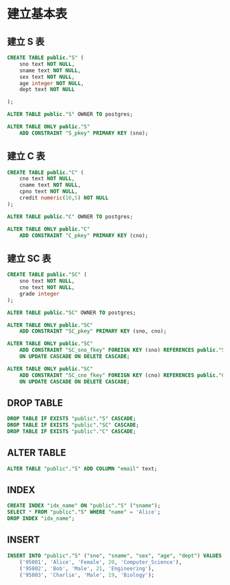 # 建立基本表

## 建立 S 表

```sql copy
CREATE TABLE public."S" (
    sno text NOT NULL,
    sname text NOT NULL,
    sex text NOT NULL,
    age integer NOT NULL,
    dept text NOT NULL

);

ALTER TABLE public."S" OWNER TO postgres;

ALTER TABLE ONLY public."S"
    ADD CONSTRAINT "S_pkey" PRIMARY KEY (sno);
```

## 建立 C 表

```sql copy
CREATE TABLE public."C" (
    cno text NOT NULL,
    cname text NOT NULL,
    cpno text NOT NULL,
    credit numeric(10,5) NOT NULL
);

ALTER TABLE public."C" OWNER TO postgres;

ALTER TABLE ONLY public."C"
    ADD CONSTRAINT "C_pkey" PRIMARY KEY (cno);
```

## 建立 SC 表

```sql copy
CREATE TABLE public."SC" (
    sno text NOT NULL,
    cno text NOT NULL,
    grade integer
);

ALTER TABLE public."SC" OWNER TO postgres;

ALTER TABLE ONLY public."SC"
    ADD CONSTRAINT "SC_pkey" PRIMARY KEY (sno, cno);

ALTER TABLE ONLY public."SC"
    ADD CONSTRAINT "SC_sno_fkey" FOREIGN KEY (sno) REFERENCES public."S"(sno)
    ON UPDATE CASCADE ON DELETE CASCADE;

ALTER TABLE ONLY public."SC"
    ADD CONSTRAINT "SC_cno_fkey" FOREIGN KEY (cno) REFERENCES public."C"(cno)
    ON UPDATE CASCADE ON DELETE CASCADE;
```

## DROP TABLE

```sql copy
DROP TABLE IF EXISTS "public"."S" CASCADE;
DROP TABLE IF EXISTS "public"."SC" CASCADE;
DROP TABLE IF EXISTS "public"."C" CASCADE;
```

## ALTER TABLE

```sql copy
ALTER TABLE "public"."S" ADD COLUMN "email" text;
```

## INDEX

```sql copy
CREATE INDEX "idx_name" ON "public"."S" ("sname");
SELECT * FROM "public"."S" WHERE "name" = 'Alice';
DROP INDEX "idx_name";
```

## INSERT

```sql copy
INSERT INTO "public"."S" ("sno", "sname", "sex", "age", "dept") VALUES
    ('95001', 'Alice', 'Female', 20, 'Computer_Science'),
    ('95002', 'Bob', 'Male', 21, 'Engineering'),
    ('95003', 'Charlie', 'Male', 19, 'Biology');
```
